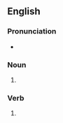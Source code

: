 ==English==

===Pronunciation===
* {{rhymes|eɪz|lang=en}}

===Noun===
{{head|en|noun form}}

# {{plural of|assay|lang=en}}

===Verb===
{{head|en|verb form}}

# {{en-third-person singular of|assay}}